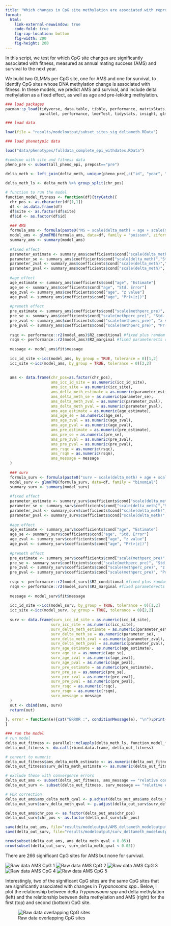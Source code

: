 ```yaml
---
title: "Which changes in CpG site methylation are associated with reproductive effort?"
format: 
  html:
    link-external-newwindow: true
    code-fold: true
    fig-cap-location: bottom
    fig-width: 200
    fig-height: 200
---
```

In this script, we test for which CpG site changes are significantly associated with fitness, measured as annual mating success (AMS) and survival to the next year. 

We build two GLMMs per CpG site, one for AMS and one for survival, to identify CpG sites whose DNA methylation change is associated with fitness. In these models, we predict AMS and survival, and include delta methylation as a fixed effect, as well as age and pre-lekking methylation. 

```r

### load packages
pacman::p_load(tidyverse, data.table, tibble, performance, matrixStats, 
               parallel, performance, lmerTest, tidystats, insight, glmmTMB)

### load data

load(file = "results/modeloutput/subset_sites_sig_deltameth.RData")

### load phenotypic data

load("data/phenotypes/fulldata_complete_epi_withdates.RData")

#combine with site and fitness data
pheno_pre <- subset(all_pheno_epi, prepost=="pre")

delta_meth <- left_join(delta_meth, unique(pheno_pre[,c("id", "year", "MS", "surv")]), by = c("id", "year"))
                                           
delta_meth_ls <- delta_meth %>% group_split(chr_pos)

# function to run the model
function_model_fitness <- function(df){tryCatch({
  chr_pos <- as.character(df[1,1])
  df <- as.data.frame(df)
  df$site <- as.factor(df$site)
  df$id <- as.factor(df$id)
  
  ### AMS
  formula_ams <- formula(paste0("MS ~ scale(delta_meth) + age + scale(methperc_pre) + (1|site/id) "))
  model_ams <- glmmTMB(formula_ams, data=df, family = "poisson", ziformula=~1)
  summary_ams <- summary(model_ams)
  
  #fixed effect
  parameter_estimate <- summary_ams$coefficients$cond["scale(delta_meth)", "Estimate"]
  parameter_se <- summary_ams$coefficients$cond["scale(delta_meth)","Std. Error"]
  parameter_zval <- summary_ams$coefficients$cond["scale(delta_meth)","z value"]
  parameter_pval <- summary_ams$coefficients$cond["scale(delta_meth)", "Pr(>|z|)"]
  
  #age effect
  age_estimate <- summary_ams$coefficients$cond["age", "Estimate"]
  age_se <- summary_ams$coefficients$cond["age", "Std. Error"]
  age_zval <- summary_ams$coefficients$cond["age", "z value"]
  age_pval <- summary_ams$coefficients$cond["age", "Pr(>|z|)"]
  
  #premeth effect
  pre_estimate <- summary_ams$coefficients$cond["scale(methperc_pre)", "Estimate"]
  pre_se <- summary_ams$coefficients$cond["scale(methperc_pre)", "Std. Error"]
  pre_zval <- summary_ams$coefficients$cond["scale(methperc_pre)", "z value"]
  pre_pval <- summary_ams$coefficients$cond["scale(methperc_pre)", "Pr(>|z|)"]
  
  rsqc <- performance::r2(model_ams)$R2_conditional #fixed plus random parameterects relative to overall variance
  rsqm <- performance::r2(model_ams)$R2_marginal #fixed parameterects relative to overall variance
  
  message <- model_ams$fit$message
  
  icc_id_site <-icc(model_ams, by_group = TRUE, tolerance = 0)[1,2]
  icc_site <-icc(model_ams, by_group = TRUE, tolerance = 0)[2,2]
  
 
  ams <- data.frame(chr_pos=as.factor(chr_pos),
                    ams_icc_id_site = as.numeric(icc_id_site),
                    ams_icc_site = as.numeric(icc_site),
                    ams_delta_meth_estimate = as.numeric(parameter_estimate),
                    ams_delta_meth_se = as.numeric(parameter_se),
                    ams_delta_meth_zval = as.numeric(parameter_zval),
                    ams_delta_meth_pval = as.numeric(parameter_pval),
                    ams_age_estimate = as.numeric(age_estimate),
                    ams_age_se = as.numeric(age_se),
                    ams_age_zval = as.numeric(age_zval),
                    ams_age_pval = as.numeric(age_pval),
                    ams_pre_estimate = as.numeric(pre_estimate),
                    ams_pre_se = as.numeric(pre_se),
                    ams_pre_zval = as.numeric(pre_zval),
                    ams_pre_pval = as.numeric(pre_pval),
                    ams_rsqc = as.numeric(rsqc),
                    ams_rsqm = as.numeric(rsqm),
                    ams_message = message              
  ) 
  
  ### surv
  formula_surv <- formula(paste0("surv ~ scale(delta_meth) + age + scale(methperc_pre) + (1|site/id) "))
  model_surv <- glmmTMB(formula_surv, data=df, family = "binomial")
  summary_surv <- summary(model_surv)
  
  #fixed effect
  parameter_estimate <- summary_surv$coefficients$cond["scale(delta_meth)", "Estimate"]
  parameter_se <- summary_surv$coefficients$cond["scale(delta_meth)","Std. Error"]
  parameter_zval <- summary_surv$coefficients$cond["scale(delta_meth)","z value"]
  parameter_pval <- summary_surv$coefficients$cond["scale(delta_meth)", "Pr(>|z|)"]
  
  #age effect
  age_estimate <- summary_surv$coefficients$cond["age", "Estimate"]
  age_se <- summary_surv$coefficients$cond["age", "Std. Error"]
  age_zval <- summary_surv$coefficients$cond["age", "z value"]
  age_pval <- summary_surv$coefficients$cond["age", "Pr(>|z|)"]
  
  #premeth effect
  pre_estimate <- summary_surv$coefficients$cond["scale(methperc_pre)", "Estimate"]
  pre_se <- summary_surv$coefficients$cond["scale(methperc_pre)", "Std. Error"]
  pre_zval <- summary_surv$coefficients$cond["scale(methperc_pre)", "z value"]
  pre_pval <- summary_surv$coefficients$cond["scale(methperc_pre)", "Pr(>|z|)"]
  
  rsqc <- performance::r2(model_surv)$R2_conditional #fixed plus random parameterects relative to overall variance
  rsqm <- performance::r2(model_surv)$R2_marginal #fixed parameterects relative to overall variance
  
  message <- model_surv$fit$message
  
  icc_id_site <-icc(model_surv, by_group = TRUE, tolerance = 0)[1,2]
  icc_site <-icc(model_surv, by_group = TRUE, tolerance = 0)[2,2]
  
  surv <- data.frame(surv_icc_id_site = as.numeric(icc_id_site),
                    surv_icc_site = as.numeric(icc_site),
                    surv_delta_meth_estimate = as.numeric(parameter_estimate),
                    surv_delta_meth_se = as.numeric(parameter_se),
                    surv_delta_meth_zval = as.numeric(parameter_zval),
                    surv_delta_meth_pval = as.numeric(parameter_pval),
                    surv_age_estimate = as.numeric(age_estimate),
                    surv_age_se = as.numeric(age_se),
                    surv_age_zval = as.numeric(age_zval),
                    surv_age_pval = as.numeric(age_pval),
                    surv_pre_estimate = as.numeric(pre_estimate),
                    surv_pre_se = as.numeric(pre_se),
                    surv_pre_zval = as.numeric(pre_zval),
                    surv_pre_pval = as.numeric(pre_pval),
                    surv_rsqc = as.numeric(rsqc),
                    surv_rsqm = as.numeric(rsqm),
                    surv_message = message              
  ) 
  out <- cbind(ams, surv)
  return(out)
  
}, error = function(e){cat("ERROR :", conditionMessage(e), "\n");print(chr_pos)})
}

### run the model 
# run model
delta_out_fitness <- parallel::mclapply(delta_meth_ls, function_model_fitness,mc.cores=12)
delta_out_fitness <- do.call(rbind.data.frame, delta_out_fitness)

# convert to numeric
delta_out_fitness$ams_delta_meth_estimate <- as.numeric(delta_out_fitness$ams_delta_meth_estimate)
delta_out_fitness$surv_delta_meth_estimate <- as.numeric(delta_out_fitness$surv_delta_meth_estimate)

# exclude those with convergence errors
delta_out_ams <- subset(delta_out_fitness, ams_message == "relative convergence (4)")
delta_out_surv <- subset(delta_out_fitness, surv_message == "relative convergence (4)")

# FDR correction
delta_out_ams$ams_delta_meth_qval <- p.adjust(delta_out_ams$ams_delta_meth_pval, method = "fdr", n = nrow(delta_out_ams))
delta_out_surv$surv_delta_meth_qval <- p.adjust(delta_out_surv$surv_delta_meth_pval, method = "fdr", n = nrow(delta_out_surv))

delta_out_ams$chr_pos <- as.factor(delta_out_ams$chr_pos)
delta_out_surv$chr_pos <- as.factor(delta_out_surv$chr_pos)

save(delta_out_ams, file="results/modeloutput/AMS_deltameth_modeloutput_filtered.RData")
save(delta_out_surv, file="results/modeloutput/surv_deltameth_modeloutput_filtered.RData")

nrow(subset(delta_out_ams, ams_delta_meth_qval < 0.05))
nrow(subset(delta_out_surv, surv_delta_meth_qval < 0.05))
```

There are 266 significant CpG sites for AMS but none for survival.

![Raw data AMS CpG 1](../plots/model_out/ams/rawdata_plot_ams_cpg_1.png)
![Raw data AMS CpG 2](../plots/model_out/ams/rawdata_plot_ams_cpg_2.png)
![Raw data AMS CpG 3](../plots/model_out/ams/rawdata_plot_ams_cpg_3.png)
![Raw data AMS CpG 4](../plots/model_out/ams/rawdata_plot_ams_cpg_4.png)
![Raw data AMS CpG 5](../plots/model_out/ams/rawdata_plot_ams_cpg_5.png)

Interestingly, two of the significant CpG sites are the same CpG sites that are significantly associated with changes in *Trypanosoma spp.*. Below, I plot the relationship between delta *Trypanosoma spp* and delta methylation (left) and the relationship between delta methylation and AMS (right) for the first (top) and second (bottom) CpG site.

![Raw data overlapping CpG sites](../plots/model_out/rawdata_plot_trypa_delta_AMS.png)